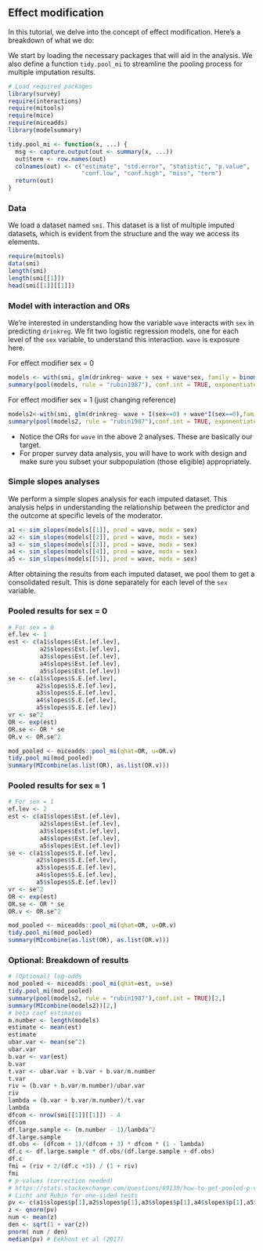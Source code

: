 ## Effect modification {.unnumbered}

In this tutorial, we delve into the concept of effect modification. Here's a breakdown of what we do:


 We start by loading the necessary packages that will aid in the analysis. We also define a function `tidy.pool_mi` to streamline the pooling process for multiple imputation results.
 
```r
# Load required packages
library(survey)
require(interactions)
require(mitools)
require(mice)
require(miceadds)
library(modelsummary)

tidy.pool_mi <- function(x, ...) {
  msg <- capture.output(out <- summary(x, ...))
  out$term <- row.names(out)
  colnames(out) <- c("estimate", "std.error", "statistic", "p.value",
                     "conf.low", "conf.high", "miss", "term")
  return(out)
}
```

### Data

We load a dataset named `smi`. This dataset is a list of multiple imputed datasets, which is evident from the structure and the way we access its elements.

```r
require(mitools)
data(smi)
length(smi)
length(smi[[1]])
head(smi[[1]][[1]])
```

### Model with interaction and ORs 

We're interested in understanding how the variable `wave` interacts with `sex` in predicting `drinkreg`. We fit two logistic regression models, one for each level of the `sex` variable, to understand this interaction. `wave` is exposure here.

For effect modifier sex = 0

```r
models <- with(smi, glm(drinkreg~ wave + sex + wave*sex, family = binomial()))
summary(pool(models, rule = "rubin1987"), conf.int = TRUE, exponentiate = TRUE)[2,]
```

For effect modifier sex = 1 (just changing reference)

```r
models2<-with(smi, glm(drinkreg~ wave + I(sex==0) + wave*I(sex==0),family=binomial()))
summary(pool(models2, rule = "rubin1987"),conf.int = TRUE, exponentiate = TRUE)[2,]
```

-   Notice the ORs for `wave` in the above 2 analyses. These are basically our target.
-   For proper survey data analysis, you will have to work with design and make sure you subset your subpopulation (those eligible) appropriately.

### Simple slopes analyses

We perform a simple slopes analysis for each imputed dataset. This analysis helps in understanding the relationship between the predictor and the outcome at specific levels of the moderator.

```r
a1 <- sim_slopes(models[[1]], pred = wave, modx = sex)
a2 <- sim_slopes(models[[2]], pred = wave, modx = sex)
a3 <- sim_slopes(models[[3]], pred = wave, modx = sex)
a4 <- sim_slopes(models[[4]], pred = wave, modx = sex)
a5 <- sim_slopes(models[[5]], pred = wave, modx = sex)
```

After obtaining the results from each imputed dataset, we pool them to get a consolidated result. This is done separately for each level of the `sex` variable.

### Pooled results for sex = 0

```r
# For sex = 0
ef.lev <- 1
est <- c(a1$slopes$Est.[ef.lev],
         a2$slopes$Est.[ef.lev],
         a3$slopes$Est.[ef.lev],
         a4$slopes$Est.[ef.lev],
         a5$slopes$Est.[ef.lev])
se <- c(a1$slopes$S.E.[ef.lev],
        a2$slopes$S.E.[ef.lev],
        a3$slopes$S.E.[ef.lev],
        a4$slopes$S.E.[ef.lev],
        a5$slopes$S.E.[ef.lev])
vr <- se^2
OR <- exp(est)
OR.se <- OR * se
OR.v <- OR.se^2

mod_pooled <- miceadds::pool_mi(qhat=OR, u=OR.v)
tidy.pool_mi(mod_pooled)
summary(MIcombine(as.list(OR), as.list(OR.v)))
```

### Pooled results for sex = 1

```r
# For sex = 1
ef.lev <- 2
est <- c(a1$slopes$Est.[ef.lev],
         a2$slopes$Est.[ef.lev],
         a3$slopes$Est.[ef.lev],
         a4$slopes$Est.[ef.lev],
         a5$slopes$Est.[ef.lev])
se <- c(a1$slopes$S.E.[ef.lev],
        a2$slopes$S.E.[ef.lev],
        a3$slopes$S.E.[ef.lev],
        a4$slopes$S.E.[ef.lev],
        a5$slopes$S.E.[ef.lev])
vr <- se^2
OR <- exp(est)
OR.se <- OR * se
OR.v <- OR.se^2

mod_pooled <- miceadds::pool_mi(qhat=OR, u=OR.v)
tidy.pool_mi(mod_pooled)
summary(MIcombine(as.list(OR), as.list(OR.v)))
```

### Optional: Breakdown of results


```r
# (Optional) log-odds
mod_pooled <- miceadds::pool_mi(qhat=est, u=se)
tidy.pool_mi(mod_pooled)
summary(pool(models2, rule = "rubin1987"),conf.int = TRUE)[2,]
summary(MIcombine(models2))[2,]
# beta coef estimates
m.number <- length(models)
estimate <- mean(est)
estimate
ubar.var <- mean(se^2)
ubar.var
b.var <- var(est)
b.var
t.var <- ubar.var + b.var + b.var/m.number
t.var
riv = (b.var + b.var/m.number)/ubar.var
riv
lambda = (b.var + b.var/m.number)/t.var
lambda
dfcom <- nrow(smi[[1]][[1]]) - 4
dfcom
df.large.sample <- (m.number - 1)/lambda^2
df.large.sample
df.obs <- (dfcom + 1)/(dfcom + 3) * dfcom * (1 - lambda)
df.c <- df.large.sample * df.obs/(df.large.sample + df.obs)
df.c
fmi = (riv + 2/(df.c +3)) / (1 + riv)
fmi
# p-values (correction needed)
# https://stats.stackexchange.com/questions/69130/how-to-get-pooled-p-values-on-tests-done-in-multiple-imputed-datasets
# Licht and Rubin for one-sided tests
pv <- c(a1$slopes$p[1],a2$slopes$p[1],a3$slopes$p[1],a4$slopes$p[1],a5$slopes$p[1])
z <- qnorm(pv)  
num <- mean(z)
den <- sqrt(1 + var(z))
pnorm( num / den)
median(pv) # Eekhout et al (2017) 
```


